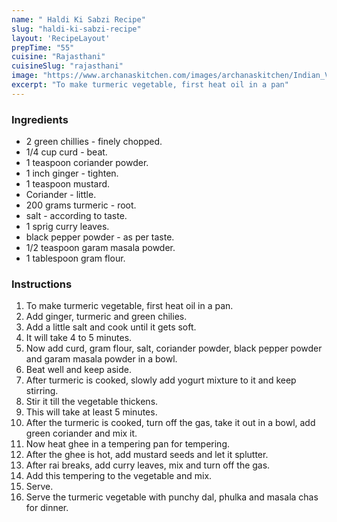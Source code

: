 ---
name: " Haldi Ki Sabzi Recipe"
slug: "haldi-ki-sabzi-recipe"
layout: 'RecipeLayout'
prepTime: "55"
cuisine: "Rajasthani"
cuisineSlug: "rajasthani"
image: "https://www.archanaskitchen.com/images/archanaskitchen/Indian_Vegetables_Gravy/Haldi_Ki_Sabzi_Turmeric_Root_Stir_Recie_Rajasthani_Cuisine-7.jpg"
excerpt: "To make turmeric vegetable, first heat oil in a pan"
---

### Ingredients

-  2 green chillies - finely chopped.
-  1/4 cup curd - beat.
-  1 teaspoon coriander powder.
-  1 inch ginger - tighten.
-  1 teaspoon mustard.
-  Coriander - little.
- 200 grams turmeric - root.
-  salt - according to taste.
-  1 sprig curry leaves.
-  black pepper powder - as per taste.
-  1/2 teaspoon garam masala powder.
-  1 tablespoon gram flour.

### Instructions

1. To make turmeric vegetable, first heat oil in a pan.
1. Add ginger, turmeric and green chilies.
1. Add a little salt and cook until it gets soft.
1. It will take 4 to 5 minutes.
1. Now add curd, gram flour, salt, coriander powder, black pepper powder and garam masala powder in a bowl.
1. Beat well and keep aside.
1. After turmeric is cooked, slowly add yogurt mixture to it and keep stirring.
1. Stir it till the vegetable thickens.
1. This will take at least 5 minutes.
1. After the turmeric is cooked, turn off the gas, take it out in a bowl, add green coriander and mix it.
1. Now heat ghee in a tempering pan for tempering.
1. After the ghee is hot, add mustard seeds and let it splutter.
1. After rai breaks, add curry leaves, mix and turn off the gas.
1. Add this tempering to the vegetable and mix.
1. Serve.
1. Serve the turmeric vegetable with punchy dal, phulka and masala chas for dinner.
